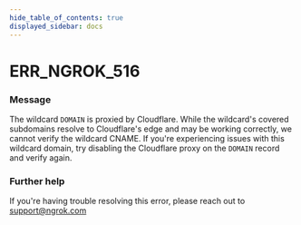 ```yaml
---
hide_table_of_contents: true
displayed_sidebar: docs
---
```



# ERR_NGROK_516

### Message

The wildcard `DOMAIN` is proxied by Cloudflare. While the wildcard's covered subdomains resolve to Cloudflare's edge and may be working correctly, we cannot verify the wildcard CNAME. If you're experiencing issues with this wildcard domain, try disabling the Cloudflare proxy on the `DOMAIN` record and verify again.

<ErrorDetails error="err_ngrok_516" />

### Further help

If you're having trouble resolving this error, please reach out to [support@ngrok.com](mailto:support@ngrok.com?subject=Help%20with%20ERR_NGROK_516)
